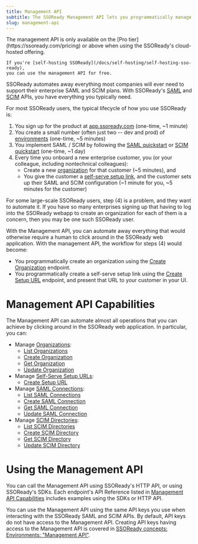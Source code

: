 ```yaml
---
title: Management API
subtitle: The SSOReady Management API lets you programmatically manage your SAML and SCIM configuration at scale.
slug: management-api
---
```


<Note>
    The management API is only available on the [Pro
    tier](https://ssoready.com/pricing) or above when using the SSOReady's
    cloud-hosted offering.

    If you're [self-hosting SSOReady](/docs/self-hosting/self-hosting-sso-ready),
    you can use the management API for free.
</Note>

SSOReady automates away everything most companies will ever need to support their
enterprise SAML and SCIM plans. With SSOReady's
[SAML](/docs/saml/saml-quickstart) and [SCIM](/docs/scim/scim-quickstart) APIs,
you have everything you typically need.

For most SSOReady users, the typical lifecycle of how you use SSOReady is:

1. You sign up for the product at [app.ssoready.com](https://app.ssoready.com)
(one-time, ~1 minute)
2. You create a small number (often just two -- dev and prod) of
[environments](/docs/ssoready-concepts/environments) (one-time, ~5 minutes)
3. You implement SAML / SCIM by following the [SAML
quickstart](/docs/saml/saml-quickstart) or [SCIM
quickstart](/docs/scim/scim-quickstart) (one-time, ~1 day)
4. Every time you onboard a new enterprise customer, you (or your colleague, including nontechnical colleagues):
    * Create a new [organization](/docs/ssoready-concepts/organizations) for that customer (~5 minutes), and
    * You give the customer a [self-serve setup
link](/docs/idp-configuration/enabling-self-service-configuration-for-your-customers),
and the customer sets up their SAML and SCIM configuration (~1 minute for you, ~5 minutes for the customer)

For some large-scale SSOReady users, step (4) is a problem, and they want to automate it. If you
have so many enterprises signing up that having to log into the SSOReady webapp to create an
organization for each of them is a concern, then you may be one such SSOReady user.

With the Management API, you can automate away everything that would otherwise
require a human to click around in the SSOReady web application. With the
management API, the workflow for steps (4) would become:

* You programmatically create an organization using the [Create
Organization](/docs/api-reference/management/organizations/create-organization)
endpoint.
* You programmatically create a self-serve setup link using the
[Create Setup URL](/docs/api-reference/management/setup-urls/create-setup-url)
endpoint, and present that URL to your customer in your UI.

# Management API Capabilities

The Management API can automate almost all operations that you can achieve by
clicking around in the SSOReady web application. In particular, you can:

* Manage [Organizations](/docs/ssoready-concepts/organizations):
    * [List Organizations](/docs/api-reference/management/organizations/list-organizations)
    * [Create Organization](/docs/api-reference/management/organizations/create-organization)
    * [Get Organization](/docs/api-reference/management/organizations/get-organization)
    * [Update Organization](/docs/api-reference/management/organizations/update-organization)
* Manage [Self-Serve Setup URLs](/docs/idp-configuration/enabling-self-service-configuration-for-your-customers):
    * [Create Setup URL](/docs/api-reference/management/setup-urls/create-setup-url)
* Manage [SAML Connections](/docs/ssoready-concepts/saml-connections):
    * [List SAML Connections](/docs/api-reference/management/saml-connections/list-saml-connections)
    * [Create SAML Connection](/docs/api-reference/management/saml-connections/create-saml-connection)
    * [Get SAML Connection](/docs/api-reference/management/saml-connections/get-saml-connection)
    * [Update SAML Connection](/docs/api-reference/management/saml-connections/update-saml-connection)
* Manage [SCIM Directories](/docs/ssoready-concepts/scim-directories):
  * [List SCIM Directories](/docs/api-reference/management/scim-directories/list-scim-directories)
  * [Create SCIM Directory](/docs/api-reference/management/scim-directories/create-scim-directory)
  * [Get SCIM Directory](/docs/api-reference/management/scim-directories/get-scim-directory)
  * [Update SCIM Directory](/docs/api-reference/management/scim-directories/update-scim-directory)

# Using the Management API

You can call the Management API using SSOReady's HTTP API, or using SSOReady's
SDKs. Each endpoint's API Reference listed in [Management API
Capabilities](#management-api-capabilities) includes examples using the SDKs
or HTTP API.

You can use the Management API using the same API keys you use when interacting
with the SSOReady SAML and SCIM APIs. By default, API keys do not have access to
the Management API. Creating API keys having access to the Management API is
covered in [SSOReady concepts: Environments: "Management API"](/docs/ssoready-concepts/environments#management-api).
